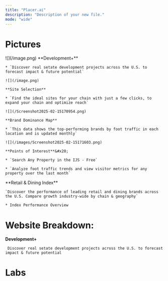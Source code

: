 ```yaml
---
title: "Placer.ai"
description: "Description of your new file."
mode: "wide"
---
```


# Pictures

<AccordionGroup>
  <Accordion title="Map | Store List & Filters" defaultOpen={false}>
    ![](/image.png)
  </Accordion>

  <Accordion title="Website Breakdown" defaultOpen={false}>
    **Development+**

    * `Discover real setate development projects across the U.S. to forecast impact & future potential`

    ![](/image.png)

    **Site Selection**

    * `Find the ideal sites for your chain with just a few clicks, to expand your chain and optimize reach`

    ![](/Screenshot2025-02-15170954.png)

    **Brand Dominance Map**

    * `This data shows the top-performing brands by foot traffic in each location and is updated monthly`

    ![](/images/Screenshot2025-02-15171603.png)

    **Points of Interest**&#x20;

    * `Search Any Property in the IJS - Free`

    * `Analyze foot traffic trends and view visitor metrics for any property over the last month`
  </Accordion>

  <Accordion title="Placer 100" defaultOpen={false}>
    &#x20;**Retail & Dining Index**

    `Discover the performance of leading retail and dining brands across the U.S. Compare growth industry-wide by chain & geography`

    * Index Performance Overview
  </Accordion>
</AccordionGroup>

# Website Breakdown:

**Development+**

` Discover real setate development projects across the U.S. to forecast impact & future potential`

# Labs

<script src="https://embedded-widget.placer.ai/ew.js" async />

[](https://analytics.placer.ai/labs/industry-trends)

[Industry Trends](https://analytics.placer.ai/labs/industry-trends)

<script src="https://embedded-widget.placer.ai/ew.js" async />

<AccordionGroup>
  <Accordion title="Prompts" defaultOpen={false}>
    ```
    Ok you know what, that didn't work but I found out that my custom widget: https://sgfroerer.github.io/gmaps-grist-widgets/webframe/

    The webframe widget properly shows up if the URL in the selected column is "https://embedded-widget.placer.ai/widgets/v1/zip-code-map/?zipCode=10011&address=75+9th+Ave%2C+New+York%2C+NY+10011&utm_source=https%3A%2F%2Fwww.placer.ai%2Fexplore%2Fpoints-of-interest"
    As you can see in that example, it is specific for this address: 75 9th Ave, New York, NY 10011
    So can you just turn this url into a formula to dynamically update to the property/row:
    For the structure of each column IN the table, reference this is from the code view:

    Property_Address = grist.Text()
    City = grist.Choice()
    State = grist.Text()
    Zip = grist.Int()
    ```

    To create a dynamic URL in Grist that updates based on property details, use this formula in a **Text** column:

    ```python
    "https://embedded-widget.placer.ai/widgets/v1/zip-code-map/?zipCode=" + str($Zip) + "&address=" + ($Property_Address + ", " + $City + ", " + $State + " " + str($Zip)).replace(" ", "+").replace(",", "%2C") + "&utm_source=https%3A%2F%2Fwww.placer.ai%2Fexplore%2Fpoints-of-interest"
    ```

    **Components explained:**

    * `zipCode` uses the numeric `Zip` column directly

    * `address` combines `Property_Address`, `City`, `State`, and `Zip`, with:

      * Spaces replaced by `+`

      * Commas replaced by URL-encoded `%2C`

    * `utm_source` hardcodes the encoded version of `https://www.placer.ai/explore/points-of-interest`
  </Accordion>

  <Accordion title="New Accordion" defaultOpen="false">
    [Free Markdown to HTML Converter](https://markdowntohtml.com/)   >   [HTML Formatter](https://www.freeformatter.com/html-formatter.html#before-output)



    [Placer Blog](https://www.placer.ai/blog)
  </Accordion>
</AccordionGroup>